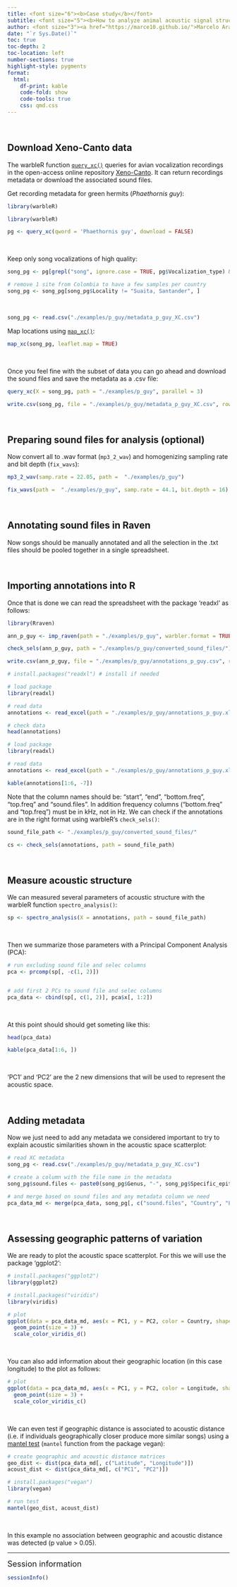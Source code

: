 ```yaml
---
title: <font size="6"><b>Case study</b></font>
subtitle: <font size="5"><b>How to analyze animal acoustic signal structure from Xeno-Canto recordings</b></font>
author: <font size="3"><a href="https://marce10.github.io/">Marcelo Araya-Salas, PhD</a></font>
date: "`r Sys.Date()`"
toc: true
toc-depth: 2
toc-location: left
number-sections: true
highlight-style: pygments
format:
  html:
    df-print: kable
    code-fold: show
    code-tools: true
    css: qmd.css
---
```


&nbsp;

## Download Xeno-Canto data

The warbleR function [`query_xc()`](https://marce10.github.io/warbleR/reference/query_xc.html) queries for avian vocalization recordings in the open-access online repository [Xeno-Canto](https://xeno-canto.org). It can return recordings metadata or download the associated sound files. 

Get recording metadata for green hermits (*Phaethornis guy*):

```r
library(warbleR)
```

```r

library(warbleR)

pg <- query_xc(qword = 'Phaethornis guy', download = FALSE)

```

&nbsp;

Keep only song vocalizations of high quality: 
```r

song_pg <- pg[grepl("song", ignore.case = TRUE, pg$Vocalization_type) & pg$Quality == "A", ]

# remove 1 site from Colombia to have a few samples per country
song_pg <- song_pg[song_pg$Locality != "Suaita, Santander", ]

```

&nbsp;

```r
song_pg <- read.csv("./examples/p_guy/metadata_p_guy_XC.csv")
```


Map locations using [`map_xc()`](https://marce10.github.io/warbleR/reference/map_xc.html):
```r

map_xc(song_pg, leaflet.map = TRUE)

```
&nbsp;

Once you feel fine with the subset of data you can go ahead and download the sound files and save the metadata as a .csv file:
```r

query_xc(X = song_pg, path = "./examples/p_guy", parallel = 3)

write.csv(song_pg, file = "./examples/p_guy/metadata_p_guy_XC.csv", row.names = FALSE)

```
&nbsp;

## Preparing sound files for analysis (optional)

Now convert all to .wav format (`mp3_2_wav`) and homogenizing sampling rate and bit depth (`fix_wavs`):

```r

mp3_2_wav(samp.rate = 22.05, path =  "./examples/p_guy")

fix_wavs(path =  "./examples/p_guy", samp.rate = 44.1, bit.depth = 16)

```

&nbsp;

## Annotating sound files in Raven

Now songs should be manually annotated and all the selection in the .txt files should be pooled together in a single spreadsheet. 

&nbsp;

## Importing annotations into R

Once that is done we can read the spreadsheet with the package 'readxl' as follows:

```r

library(Rraven)

ann_p_guy <- imp_raven(path = "./examples/p_guy", warbler.format = TRUE)

check_sels(ann_p_guy, path = "./examples/p_guy/converted_sound_files/")

write.csv(ann_p_guy, file = "./examples/p_guy/annotations_p_guy.csv", row.names = FALSE)

```

```r
# install.packages("readxl") # install if needed

# load package
library(readxl)

# read data
annotations <- read_excel(path = "./examples/p_guy/annotations_p_guy.xlsx")

# check data
head(annotations)
```


```r

# load package
library(readxl)

# read data
annotations <- read_excel(path = "./examples/p_guy/annotations_p_guy.xlsx")

kable(annotations[1:6, -7])

```

Note that the column names should be: "start", "end", "bottom.freq", "top.freq" and "sound.files". In addition frequency columns ("bottom.freq" and "top.freq") must be in kHz, not in Hz. We can check if the annotations are in the right format using warbleR's `check_sels()`:


```r

sound_file_path <- "./examples/p_guy/converted_sound_files/"

cs <- check_sels(annotations, path = sound_file_path)

```
  
&nbsp;

## Measure acoustic structure

We can measured several parameters of acoustic structure with the warbleR function `spectro_analysis()`:


```r

sp <- spectro_analysis(X = annotations, path = sound_file_path)

```

&nbsp;

Then we summarize those parameters with a Principal Component Analysis (PCA):

```r

# run excluding sound file and selec columns
pca <- prcomp(sp[, -c(1, 2)])


# add first 2 PCs to sound file and selec columns
pca_data <- cbind(sp[, c(1, 2)], pca$x[, 1:2])

```

&nbsp;

At this point should should get someting like this:

```r
head(pca_data)
```

```r
kable(pca_data[1:6, ])

```

&nbsp;

'PC1' and 'PC2' are the 2 new dimensions that will be used to represent the acoustic space.

&nbsp;


## Adding metadata

Now we just need to add any metadata we considered important to try to explain acoustic similarities shown in the acoustic space scatterplot:

```r

# read XC metadata
song_pg <- read.csv("./examples/p_guy/metadata_p_guy_XC.csv")

# create a column with the file name in the metadata
song_pg$sound.files <- paste0(song_pg$Genus, "-", song_pg$Specific_epithet, "-", song_pg$Recording_ID, ".wav")

# and merge based on sound files and any metadata column we need
pca_data_md <- merge(pca_data, song_pg[, c("sound.files", "Country", "Latitude", "Longitude")])

```

&nbsp;

## Assessing geographic patterns of variation

We are ready to plot the acoustic space scatterplot. For this we will use the package 'ggplot2':

```r

# install.packages("ggplot2")
library(ggplot2)

# install.packages("viridis")
library(viridis)

# plot
ggplot(data = pca_data_md, aes(x = PC1, y = PC2, color = Country, shape = Country)) +
  geom_point(size = 3) + 
  scale_color_viridis_d()

```

&nbsp;

You can also add information about their geographic location (in this case longitude) to the plot as follows:

```r

# plot
ggplot(data = pca_data_md, aes(x = PC1, y = PC2, color = Longitude, shape = Country)) +
  geom_point(size = 3) +
  scale_color_viridis_c()

```

&nbsp;

We can even test if geographic distance is associated to acoustic distance (i.e. if individuals geographically closer produce more similar songs) using a [mantel test](https://en.wikipedia.org/wiki/Mantel_test) (`mantel` function from the package vegan): 
```r

# create geographic and acoustic distance matrices
geo_dist <- dist(pca_data_md[, c("Latitude", "Longitude")])
acoust_dist <- dist(pca_data_md[, c("PC1", "PC2")])

# install.packages("vegan")
library(vegan)

# run test
mantel(geo_dist, acoust_dist)

```

&nbsp;

In this example no association between geographic and acoustic distance was detected (p value > 0.05).

---

<font size="4">Session information</font>

```r

sessionInfo()

```
